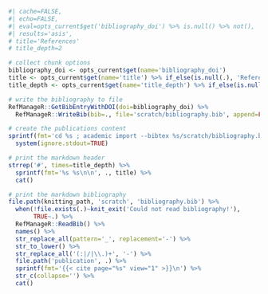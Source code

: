 ```r
#| cache=FALSE,
#| echo=FALSE,
#| eval=opts_current$get('bibliography_doi') %>% is.null() %>% not(),
#| results='asis',
# title='References'
# title_depth=2

# collect chunk options
bibliography_doi <- opts_current$get(name='bibliography_doi')
title <- opts_current$get(name='title') %>% if_else(is.null(.), 'References', .)
title_depth <- opts_current$get(name='title_depth') %>% if_else(is.null(.), 2, .)

# write the bibliography to file
RefManageR::GetBibEntryWithDOI(doi=bibliography_doi) %>%
  RefManageR::WriteBib(bib=., file='scratch/bibliography.bib', append=FALSE)

# create the publications content
sprintf(fmt='cd %s ; academic import --bibtex %s/scratch/bibliography.bib --publication-dir publication --no-overwrite', website_path, knitting_path) %>%
  system(ignore.stdout=TRUE)

# print the markdown header
strrep('#', times=title_depth) %>%
  sprintf(fmt='%s %s\n\n', ., title) %>%
  cat()

# print the markdown bibliography
file.path(knitting_path, 'scratch', 'bibliography.bib') %>%
  when(!file.exists(.)~knit_exit('Could not read bibliography!'),
       TRUE~.) %>%
  RefManageR::ReadBib() %>%
  names() %>%
  str_replace_all(pattern='_', replacement='-') %>%
  str_to_lower() %>%
  str_replace_all('(:|/|\\.)+', '-') %>%
  file.path('publication', .) %>%
  sprintf(fmt='{{< cite page="%s" view="1" >}}\n') %>%
  str_c(collapse='') %>%
  cat()
```

